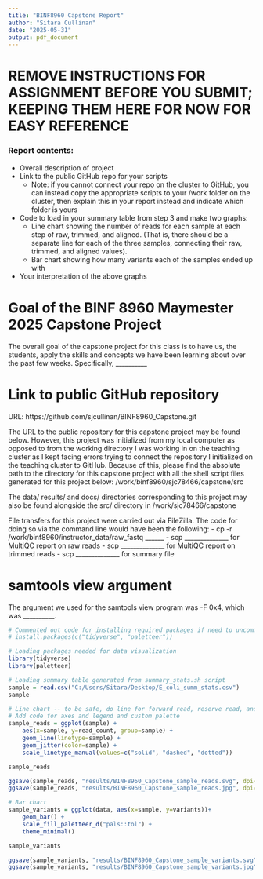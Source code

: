 ```yaml
---
title: "BINF8960 Capstone Report"
author: "Sitara Cullinan"
date: "2025-05-31"
output: pdf_document
---
```


# REMOVE INSTRUCTIONS FOR ASSIGNMENT BEFORE YOU SUBMIT; KEEPING THEM HERE FOR NOW FOR EASY REFERENCE
### Report contents:
- Overall description of project
- Link to the public GitHub repo for your scripts
    - Note: if you cannot connect your repo on the cluster to GitHub, you can instead copy the appropriate scripts to your /work folder on the cluster, then explain this in your report instead and indicate which folder is yours
- Code to load in your summary table from step 3 and make two graphs:
    - Line chart showing the number of reads for each sample at each step of raw, trimmed, and aligned. (That is, there should be a separate line for each of the three samples, connecting their raw, trimmed, and aligned values).
    - Bar chart showing how many variants each of the samples ended up with
- Your interpretation of the above graphs

# Goal of the BINF 8960 Maymester 2025 Capstone Project
The overall goal of the capstone project for this class is to have us, the students, apply the skills and concepts we have been learning about over the past few weeks. Specifically, __________

# Link to public GitHub repository
URL: https://github.com/sjcullinan/BINF8960_Capstone.git

The URL to the public repository for this capstone project may be found below. However, this project was initialized from my local computer as opposed to from the working directory I was working in on the teaching cluster as I kept facing errors trying to connect the repository I initialized on the teaching cluster to GitHub. Because of this, please find the absolute path to the directory for this capstone project with all the shell script files generated for this project below:
/work/binf8960/sjc78466/capstone/src

The data/ results/ and docs/ directories corresponding to this project may also be found alongside the src/ directory in /work/sjc78466/capstone

File transfers for this project were carried out via FileZilla. The code for doing so via the command line would have been the following:
- cp -r /work/binf8960/instructor_data/raw_fastq  ______
- scp ______________ for MultiQC report on raw reads
- scp ______________ for MultiQC report on trimmed reads
- scp ______________ for summary file

# samtools view argument
The argument we used for the samtools view program was -F 0x4, which was __________.

```r
# Commented out code for installing required packages if need to uncommment and do fresh install:
# install.packages(c("tidyverse", "paletteer"))

# Loading packages needed for data visualization
library(tidyverse)
library(paletteer)

# Loading summary table generated from summary_stats.sh script
sample = read.csv("C:/Users/Sitara/Desktop/E_coli_summ_stats.csv")
sample
```

```r
# Line chart -- to be safe, do line for forward read, reserve read, and then total
# Add code for axes and legend and custom palette
sample_reads = ggplot(sample) +
	aes(x=sample, y=read_count, group=sample) +
    geom_line(linetype=sample) +
    geom_jitter(color=sample) +
    scale_linetype_manual(values=c("solid", "dashed", "dotted"))

sample_reads 

ggsave(sample_reads, "results/BINF8960_Capstone_sample_reads.svg", dpi=600)
ggsave(sample_reads, "results/BINF8960_Capstone_sample_reads.jpg", dpi=600)
```


```r
# Bar chart
sample_variants = ggplot(data, aes(x=sample, y=variants))+
    geom_bar() +
    scale_fill_paletteer_d("pals::tol") +
    theme_minimal()

sample_variants

ggsave(sample_variants, "results/BINF8960_Capstone_sample_variants.svg", dpi=600)
ggsave(sample_variants, "results/BINF8960_Capstone_sample_variants.jpg", dpi=600)
```